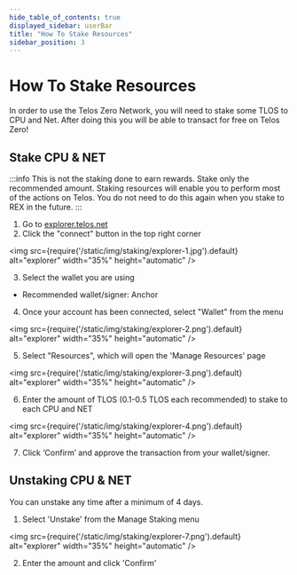 ```yaml
---
hide_table_of_contents: true
displayed_sidebar: userBar
title: "How To Stake Resources"
sidebar_position: 3
---
```


# How To Stake Resources

In order to use the Telos Zero Network, you will need to stake some TLOS to CPU and Net. After doing this you will be able to transact for free on Telos Zero!

## Stake CPU & NET

:::info
This is not the staking done to earn rewards. Stake only the recommended amount. Staking resources will enable you to perform most of the actions on Telos. You do not need to do this again when you stake to REX in the future.
:::

1. Go to [explorer.telos.net](https://explorer.telos.net/)
2. Click the "connect" button in the top right corner

<img
    src={require('/static/img/staking/explorer-1.jpg').default}
    alt="explorer"
    width="35%"
    height="automatic"
/>

3. Select the wallet you are using 

- Recommended wallet/signer: Anchor

4. Once your account has been connected, select "Wallet" from the menu

<img
    src={require('/static/img/staking/explorer-2.png').default}
    alt="explorer"
    width="35%"
    height="automatic"
/>

5. Select "Resources", which will open the 'Manage Resources' page

<img
    src={require('/static/img/staking/explorer-3.png').default}
    alt="explorer"
    width="35%"
    height="automatic"
/>

6. Enter the amount of TLOS (0.1-0.5 TLOS each recommended) to stake to each CPU and NET

<img
    src={require('/static/img/staking/explorer-4.png').default}
    alt="explorer"
    width="35%"
    height="automatic"
/>

7. Click ‘Confirm’ and approve the transaction from your wallet/signer.

## Unstaking CPU & NET

You can unstake any time after a minimum of 4 days.

1. Select 'Unstake' from the Manage Staking menu

<img
    src={require('/static/img/staking/explorer-7.png').default}
    alt="explorer"
    width="35%"
    height="automatic"
/>

2. Enter the amount and click 'Confirm'